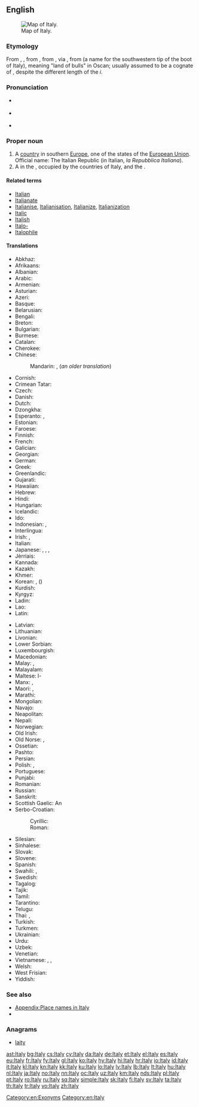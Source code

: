 ==English==
{{wikipedia}}
[[File:Italy 4 to 21 deg E, 35 to 48 deg N (153px).png|thumb|Map of Italy.]]

===Etymology===
From {{etyl|enm|en}} {{term|Italy|lang=enm}}, {{term|Italie|lang=enm}}, from {{etyl|ang|en}} {{term|Italia||Italy|lang=ang}}, from {{etyl|la|en}} {{term/t|la|Ītalia||Italy}}, via {{etyl|grc|en}} {{term|Ἰταλία||tr=Ītaliā|lang=grc}}, from {{etyl|osc|en}} {{term|𐌅𐌝𐌕𐌄𐌋𐌉𐌞||tr=Víteliú|lang=osc}} (a name for the southwestern tip of the boot of Italy), meaning "land of bulls" in Oscan; usually assumed to be a cognate of {{term|vitulus||calf|lang=la}}, despite the different length of the ''i''.

===Pronunciation===
* {{a|UK}} {{IPA|/ˈɪtəli/}}
* {{a|US}} {{IPA|/ˈɪtəli/|[ˈɪɾl̩i]}}
* {{audio|En-us-Italy.ogg|Audio (US)|lang=en}}

===Proper noun===
{{en-proper noun}}

# A [[country]] in southern [[Europe]], one of the states of the [[European Union]]. Official name: The Italian Republic (in Italian, ''la Repubblica Italiana'').
# A {{l/en|peninsula}} in the {{l/en|Mediterranean}}, occupied by the countries of Italy, {{l/en|San Marino}} and the {{l/en|Vatican}}.

====Related terms====
* [[Italian]]
* [[Italianate]]
* [[Italianise]], [[Italianisation]], [[Italianize]], [[Italianization]]
* [[Italic]]
* [[Italish]]
* [[Italo-]]
* [[Italophile]]

====Translations====
{{trans-top|European country}}
* Abkhaz: {{t|ab|Италиа|tr=Italia|sc=Cyrl}}
* Afrikaans: {{t+|af|Italië}}
* Albanian: {{t+|sq|Italia}}
* Arabic: {{t|ar|إيطاليا|f|tr='iTaalya}}
* Armenian: {{t+|hy|Իտալիա|tr=Italia}}
* Asturian: {{t+|ast|Italia|f}}
* Azeri: {{t+|az|İtaliya}}
* Basque: {{t+|eu|Italia}}
* Belarusian: {{t|be|Італія|f|tr=Itálija}}
* Bengali: {{t|bn|ইতালি|tr=itali}}
* Breton: {{t|br|Italia}}
* Bulgarian: {{t+|bg|Италия|f|tr=Itálija}}
* Burmese: {{t|my|အီတလီနိုင်ငံ|sc=Mymr}}
* Catalan: {{t+|ca|Itàlia|f}}
* Cherokee: {{t|chr|ᎢᏔᎵᏱ|tr=Italiyi|sc=Cher}}
* Chinese:
*: Mandarin: {{t+|cmn|意大利|tr=Yìdàlì|sc=Hani}}, {{t+|cmn|義大利|tr=Yìdàlì|sc=Hani}} (''an older translation'')
* Cornish: {{t|kw|Itali|f}}
* Crimean Tatar: {{t|crh|İtaliya}}
* Czech: {{t+|cs|Itálie|f}}
* Danish: {{t+|da|Italien}}
* Dutch: {{t+|nl|Italië}}
* Dzongkha: {{t|dz|ཨྀཊ་ལི་|sc=Tibt}}
* Esperanto: {{t+|eo|Italio}}, {{t+|eo|Italujo}}
* Estonian: {{t+|et|Itaalia}}
* Faroese: {{t|fo|Italia|n}}
* Finnish: {{t+|fi|Italia}}
* French: {{t+|fr|Italie|f}}
* Galician: {{t+|gl|Italia|f}}
* Georgian: {{t|ka|იტალია|tr=it'alia|sc=Geor}}
* German: {{t+|de|Italien|n}}
* Greek: {{t+|el|Ιταλία|f|tr=Italía}}
* Greenlandic: {{t|kl|Italia}}
* Gujarati: {{t|gu|ઈટલી|tr=īṭalī|sc=Gujr}}
* Hawaiian: {{t|haw|ʻĪkālia}}
* Hebrew: {{t+|he|איטליה|f|tr=Italia}}
* Hindi: {{t+|hi|इटली|tr=iṭalī}}
* Hungarian: {{t+|hu|Olaszország}}
* Icelandic: {{t+|is|Ítalía|f}}
* Ido: {{t+|io|Italia}}
* Indonesian: {{t+|id|Itali}}, {{t|id|Italia}}
* Interlingua: {{t|ia|Italia}}
* Irish: {{t|ga|Iodáil|f|alt=An Iodáil}}, {{t|ga|Poblacht na hIodáile|f}}
* Italian: {{t+|it|Italia|f}}
* Japanese: {{t+|ja|イタリア|tr=Itariá}}, {{t|ja|伊太利亜|tr=イタリア, Itariá}} {{qualifier|obsolete}}, {{t|ja|イタリー|tr=Itarī}}, {{t|ja|伊太利|tr=イタリー, Itarī}} {{qualifier|obsolete}}
* Jèrriais: {{t|roa-jer|Italie|f}}
* Kannada: {{t+|kn|ಇಟಲಿ|tr=iṭali|sc=Knda}}
* Kazakh: {{t|kk|Италия|tr=Italiya|sc=Cyrl}}
* Khmer: {{t|km|អ៊ីតាលី|tr=ītālī|sc=Khmr}}
* Korean: {{t+|ko|이탈리아|tr=Itallia|sc=Hang}}, {{t+|ko|이태리|tr=Itaeri|sc=Hang}} ({{t+|ko|伊太利|sc=Hani}})
* Kurdish: {{t+|ku|Îtalya}}
* Kyrgyz: {{t+|ky|Италия|tr=Italiya|sc=Cyrl}}
* Ladin: {{t|lld|Talia|f}}
* Lao: {{t+|lo|ອິຕາລີ|tr=i-tā-lī|sc=Laoo}}
* Latin: {{t+|la|Ītalia|f}}
{{trans-mid}}
* Latvian: {{t+|lv|Itālija|f}}
* Lithuanian: {{t+|lt|Italija|f}}
* Livonian: {{t|liv|Itāļmō}}
* Lower Sorbian: {{t|dsb|Włoska|f}}
* Luxembourgish: {{t+|lb|Italien|n}}
* Macedonian: {{t+|mk|Италија|f|tr=Itálija}}
* Malay: {{t|ms|Itali}}, {{t|ms|Italia}}
* Malayalam: {{t|ml|ഇറ്റലി|sc=Mlym}}
* Maltese: l-{{t|mt|Italja}}
* Manx: {{t|gv|Iddaal|f|alt=Yn Iddaal}}, {{t|gv|Pobblaght ny h-Iddaal|f}}
* Maori: {{t|mi|Itāria}}, {{t|mi|itari}}
* Marathi: {{t|mr|इटली|tr=iṭalī|sc=Deva}}
* Mongolian: {{t|mn|Итали|tr=Itali|sc=Cyrl}}
* Navajo: {{t|nv|Ídelii}}
* Neapolitan: {{t|nap|Italia|f}}
* Nepali: {{t|ne|इटली|tr=Italī|sc=Deva}}
* Norwegian: {{t+|no|Italia}}
* Old Irish: {{t|sga|Etáil|f}}
* Old Norse: {{t|non|Ítalía|f}}, {{t|non|Ítalíaland|n}}
* Ossetian: {{t|os|Итали|tr=Itali|sc=Cyrl}}
* Pashto: {{t|ps|اېټاليا|sc=ps-Arab}}
* Persian: {{t+|fa|ایتالیا|tr=Itâliyâ|sc=fa-Arab}}
* Polish: {{t+|pl|Włochy|p}}, {{t+|pl|Italia|f}} {{qualifier|rare}}
* Portuguese: {{t+|pt|Itália|f}}
* Punjabi: {{t|pa|ਇਟਲੀ|tr=iṭalī|sc=Guru}}
* Romanian: {{t+|ro|Italia|f}}
* Russian: {{t+|ru|Италия|f|tr=Itálija}}
* Sanskrit: {{t|sa|इटली|tr=italī}}
* Scottish Gaelic: An {{t|gd|Eadailt|f}}
* Serbo-Croatian:
*: Cyrillic: {{t|sh|Италија|f|sc=Cyrl}}
*: Roman: {{t|sh|Italija|f}}
* Silesian: {{t|szl|Italijo|f}}
* Sinhalese: {{t|si|ඉතාලිය|tr=itāliya|sc=Sinh}}
* Slovak: {{t|sk|Taliansko|n}}
* Slovene: {{t|sl|Itálija|f}}
* Spanish: {{t+|es|Italia|f}}
* Swahili: {{t|sw|Italia}}, {{t|sw|Uitali}}
* Swedish: {{t+|sv|Italien}}
* Tagalog: {{t|tl|Italya}}
* Tajik: {{t|tg|Итолиё|tr=Itoliyo|sc=Cyrl}}
* Tamil: {{t+|ta|இத்தாலி|tr=ittāli}}
* Tarantino: {{t|roa-tar|Itaglie}}
* Telugu: {{t+|te|ఇటలీ|tr=iṭalī}}
* Thai: {{t+|th|ประเทศอิตาลี|tr=bpràtêt ì-dtaa-lee}}, {{t+|th|อิตาลี|tr=ì-dtaa-lee}}
* Turkish: {{t+|tr|İtalya}}
* Turkmen: {{t|tk|Italiýa}}
* Ukrainian: {{t+|uk|Італія|f|tr=Itálija}}
* Urdu: {{t|ur|اطالیہ|tr=italī}}
* Uzbek: {{t+|uz|Italiya}}
* Venetian: {{t|vec|Itałia|f}}
* Vietnamese: {{t+|vi|Ý}}, {{t|vi|Ý Đại Lợi}}, {{t|vi|nước Ý}}
* Welsh: {{t+|cy|Yr Eidal|f}}
* West Frisian: {{t+|fy|Itaalje}}
* Yiddish: {{t|yi|איטאַליע|f|tr=italye}}
{{trans-bottom}}

===See also===
* [[Appendix:Place names in Italy]]
* {{list:countries of Europe/en}}

===Anagrams===
* [[laity#English|laity]]

[[Category:en:Exonyms]]
[[Category:en:Italy]]

[[ast:Italy]]
[[bg:Italy]]
[[cs:Italy]]
[[cy:Italy]]
[[da:Italy]]
[[de:Italy]]
[[et:Italy]]
[[el:Italy]]
[[es:Italy]]
[[eu:Italy]]
[[fr:Italy]]
[[fy:Italy]]
[[gl:Italy]]
[[ko:Italy]]
[[hy:Italy]]
[[hi:Italy]]
[[hr:Italy]]
[[io:Italy]]
[[id:Italy]]
[[it:Italy]]
[[kl:Italy]]
[[kn:Italy]]
[[kk:Italy]]
[[ku:Italy]]
[[lo:Italy]]
[[lv:Italy]]
[[lb:Italy]]
[[lt:Italy]]
[[hu:Italy]]
[[nl:Italy]]
[[ja:Italy]]
[[no:Italy]]
[[nn:Italy]]
[[oc:Italy]]
[[uz:Italy]]
[[km:Italy]]
[[nds:Italy]]
[[pl:Italy]]
[[pt:Italy]]
[[ro:Italy]]
[[ru:Italy]]
[[sq:Italy]]
[[simple:Italy]]
[[sk:Italy]]
[[fi:Italy]]
[[sv:Italy]]
[[ta:Italy]]
[[th:Italy]]
[[tr:Italy]]
[[vo:Italy]]
[[zh:Italy]]